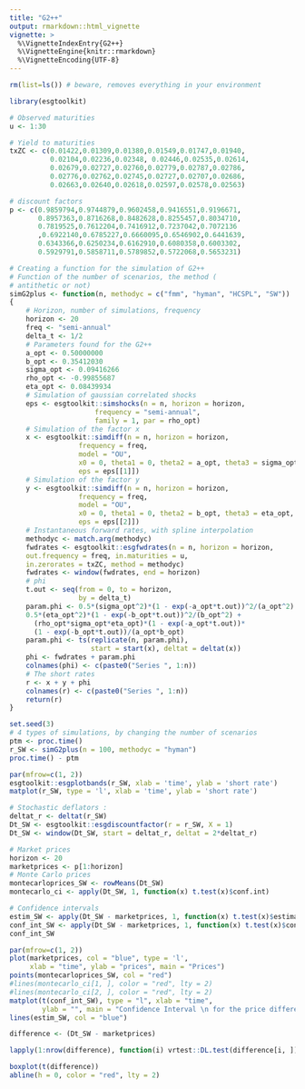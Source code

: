 ```yaml
---
title: "G2++"
output: rmarkdown::html_vignette
vignette: >
  %\VignetteIndexEntry{G2++}
  %\VignetteEngine{knitr::rmarkdown}
  %\VignetteEncoding{UTF-8}
---
```


```r
rm(list=ls()) # beware, removes everything in your environment

library(esgtoolkit)

# Observed maturities
u <- 1:30

# Yield to maturities
txZC <- c(0.01422,0.01309,0.01380,0.01549,0.01747,0.01940,
          0.02104,0.02236,0.02348, 0.02446,0.02535,0.02614,
          0.02679,0.02727,0.02760,0.02779,0.02787,0.02786,
          0.02776,0.02762,0.02745,0.02727,0.02707,0.02686,
          0.02663,0.02640,0.02618,0.02597,0.02578,0.02563)

# discount factors
p <- c(0.9859794,0.9744879,0.9602458,0.9416551,0.9196671,
       0.8957363,0.8716268,0.8482628,0.8255457,0.8034710,
       0.7819525,0.7612204,0.7416912,0.7237042,0.7072136
       ,0.6922140,0.6785227,0.6660095,0.6546902,0.6441639,
       0.6343366,0.6250234,0.6162910,0.6080358,0.6003302,
       0.5929791,0.5858711,0.5789852,0.5722068,0.5653231)

# Creating a function for the simulation of G2++
# Function of the number of scenarios, the method (
# antithetic or not)
simG2plus <- function(n, methodyc = c("fmm", "hyman", "HCSPL", "SW"))
{
    # Horizon, number of simulations, frequency
    horizon <- 20
    freq <- "semi-annual" 
    delta_t <- 1/2
    # Parameters found for the G2++
    a_opt <- 0.50000000
    b_opt <- 0.35412030
    sigma_opt <- 0.09416266
    rho_opt <- -0.99855687
    eta_opt <- 0.08439934
    # Simulation of gaussian correlated shocks
    eps <- esgtoolkit::simshocks(n = n, horizon = horizon,
                     frequency = "semi-annual",
                     family = 1, par = rho_opt)
    # Simulation of the factor x
    x <- esgtoolkit::simdiff(n = n, horizon = horizon, 
                 frequency = freq,  
                 model = "OU", 
                 x0 = 0, theta1 = 0, theta2 = a_opt, theta3 = sigma_opt,
                 eps = eps[[1]])
    # Simulation of the factor y
    y <- esgtoolkit::simdiff(n = n, horizon = horizon, 
                 frequency = freq,  
                 model = "OU", 
                 x0 = 0, theta1 = 0, theta2 = b_opt, theta3 = eta_opt,
                 eps = eps[[2]])
    # Instantaneous forward rates, with spline interpolation
    methodyc <- match.arg(methodyc)
    fwdrates <- esgtoolkit::esgfwdrates(n = n, horizon = horizon, 
    out.frequency = freq, in.maturities = u, 
    in.zerorates = txZC, method = methodyc)
    fwdrates <- window(fwdrates, end = horizon)
    # phi
    t.out <- seq(from = 0, to = horizon, 
                 by = delta_t)
    param.phi <- 0.5*(sigma_opt^2)*(1 - exp(-a_opt*t.out))^2/(a_opt^2) + 
    0.5*(eta_opt^2)*(1 - exp(-b_opt*t.out))^2/(b_opt^2) +
      (rho_opt*sigma_opt*eta_opt)*(1 - exp(-a_opt*t.out))*
      (1 - exp(-b_opt*t.out))/(a_opt*b_opt)
    param.phi <- ts(replicate(n, param.phi), 
                    start = start(x), deltat = deltat(x))
    phi <- fwdrates + param.phi
    colnames(phi) <- c(paste0("Series ", 1:n))
    # The short rates
    r <- x + y + phi
    colnames(r) <- c(paste0("Series ", 1:n))
    return(r)
}
```

```r
set.seed(3)
# 4 types of simulations, by changing the number of scenarios
ptm <- proc.time()
r_SW <- simG2plus(n = 100, methodyc = "hyman")
proc.time() - ptm
```

```r
par(mfrow=c(1, 2))
esgtoolkit::esgplotbands(r_SW, xlab = 'time', ylab = 'short rate')
matplot(r_SW, type = 'l', xlab = 'time', ylab = 'short rate')
```

```r
# Stochastic deflators :
deltat_r <- deltat(r_SW)
Dt_SW <- esgtoolkit::esgdiscountfactor(r = r_SW, X = 1)
Dt_SW <- window(Dt_SW, start = deltat_r, deltat = 2*deltat_r)
```

```r
# Market prices
horizon <- 20
marketprices <- p[1:horizon]
# Monte Carlo prices
montecarloprices_SW <- rowMeans(Dt_SW)
montecarlo_ci <- apply(Dt_SW, 1, function(x) t.test(x)$conf.int)

# Confidence intervals
estim_SW <- apply(Dt_SW - marketprices, 1, function(x) t.test(x)$estimate)
conf_int_SW <- apply(Dt_SW - marketprices, 1, function(x) t.test(x)$conf.int)
conf_int_SW
```

```r
par(mfrow=c(1, 2))
plot(marketprices, col = "blue", type = 'l', 
     xlab = "time", ylab = "prices", main = "Prices")
points(montecarloprices_SW, col = "red")
#lines(montecarlo_ci[1, ], color = "red", lty = 2)
#lines(montecarlo_ci[2, ], color = "red", lty = 2)
matplot(t(conf_int_SW), type = "l", xlab = "time", 
        ylab = "", main = "Confidence Interval \n for the price difference")
lines(estim_SW, col = "blue")
```


```r
difference <- (Dt_SW - marketprices)
```


```r
lapply(1:nrow(difference), function(i) vrtest::DL.test(difference[i, ]))
```

```r
boxplot(t(difference))
abline(h = 0, color = "red", lty = 2)
```

